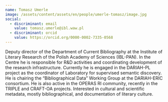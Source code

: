 ```yaml
---
name: Tomasz Umerle
image: /assets/content/assets/en/people/umerle-tomasz/image.jpg
social:
  - discriminant: email
    value: tomasz.umerle@ibl.waw.pl
  - discriminant: orcid
    value: https://orcid.org/0000-0002-7335-0568
---
```

Deputy director of the Department of Current Bibliography at the Institute of Literary Research of the Polish Academy of Sciences (IBL-PAN). In the Centre he is responsible for R&D activities and coordinating development of the research infrastructure. Currently he is engaged in the DARIAH-PL project as the coordinator of Laboratory for supervised semantic discovery. He is chairing the “Bibliographical Data” Working Group at the DARIAH-ERIC consortium. He is also active in the OPERAS RI community, recently in the TRIPLE and CRAFT-OA projects. Interested in cultural and scientific metadata, mostly bibliographical, and documentation of literary culture.